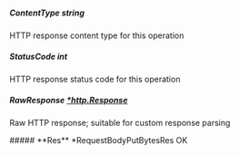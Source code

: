 
##### **ContentType** string
HTTP response content type for this operation

##### **StatusCode** int
HTTP response status code for this operation

##### **RawResponse** [*http.Response](https://pkg.go.dev/net/http#Response)
Raw HTTP response; suitable for custom response parsing

<Collapsible>
    ##### **Res** *RequestBodyPutBytesRes
    OK
    <Collapsible.Break/>
    <RequestBodyPutBytesRes/>
</Collapsible>

